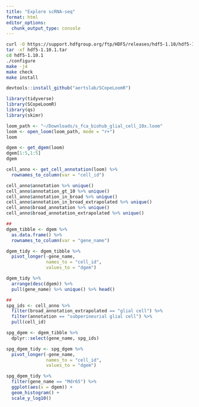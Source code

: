 ```yaml
---
title: "Explore scRNA-seq"
format: html
editor_options: 
  chunk_output_type: console
---
```


```bash
curl -O https://support.hdfgroup.org/ftp/HDF5/releases/hdf5-1.10/hdf5-1.10.1/src/hdf5-1.10.1.tar
tar -xf hdf5-1.10.1.tar
cd hdf5-1.10.1
./configure
make -j4
make check
make install

```


```r
devtools::install_github("aertslab/SCopeLoomR")
```


```r
library(tidyverse)
library(SCopeLoomR)
library(qs)
library(skimr)

```

```r
loom_path <- "~/Downloads/s_fca_biohub_glial_cell_10x.loom"
loom <- open_loom(loom_path, mode = "r+")
loom

dgem <- get_dgem(loom)
dgem[1:5,1:5]
dgem

```

```r
cell_anno <- get_cell_annotation(loom) %>%
  rownames_to_column(var = "cell_id")

cell_anno$annotation %>% unique() 
cell_anno$annotation_gt_10 %>% unique()
cell_anno$annotation_in_broad %>% unique()
cell_anno$annotation_in_broad_extrapolated %>% unique()
cell_anno$broad_annotation %>% unique()
cell_anno$broad_annotation_extrapolated %>% unique()

##
dgem_tibble <- dgem %>%
  as.data.frame() %>%
  rownames_to_column(var = "gene_name")

dgem_tidy <- dgem_tibble %>%
  pivot_longer(-gene_name, 
               names_to = "cell_id",
               values_to = "dgem")

dgem_tidy %>%
  arrange(desc(dgem)) %>%
  pull(gene_name) %>% unique() %>% head()

## 
spg_ids <- cell_anno %>%
  filter(broad_annotation_extrapolated == "glial cell") %>%
  filter(annotation == "subperineurial glial cell") %>%
  pull(cell_id) 

spg_dgem <- dgem_tibble %>%
  dplyr::select(gene_name, spg_ids)

spg_dgem_tidy <- spg_dgem %>%
  pivot_longer(-gene_name, 
               names_to = "cell_id",
               values_to = "dgem")

spg_dgem_tidy %>%
  filter(gene_name == "Mdr65") %>%
  ggplot(aes(x = dgem)) + 
  geom_histogram() +
  scale_y_log10() 

```






















